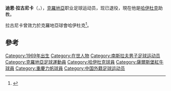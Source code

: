 {{Football player infobox
| playername = 拉古尼卡
| image = 
| fullname = Dean Računica
| height = 
| dateofbirth = {{birth date and age|1969|12|05|df=y}}
| cityofbirth = [[希貝尼克|希貝尼克]]
| countryofbirth = [[南斯拉夫|南斯拉夫]]    
| currentclub =
| clubnumber = 
| position = [[中場|中場]]
| youthyears = 1978–1986
| youthclubs = [[斯本尼克足球俱乐部|希貝尼克]]
| years = 1986–1992<br>1992–1995<br>1995–1997<br>1997–1999<br>1999–2000<br>2000–2001<br>2001<br>2002–2004
| clubs = [[斯本尼克足球俱乐部|希貝尼克]]<br>[[哈伊杜克|哈伊杜克]]<br>[[薩爾茨堡|薩爾茨堡]]<br>[[哈伊杜克|哈伊杜克]]<br>[[特拉維夫夏普爾|特拉維夫夏普爾]]<br>[[里雄萊錫安夏普爾足球會|基爾史莫納夏普爾]]<br>[[重慶力帆|重慶力帆]]<br>[[哈伊杜克|哈伊杜克]]
| caps(goals) = {{0}}83 {{0}}(14)<br>{{0}}67 {{0}}(13)<br>{{0}}15 {{0}}{{0}}(0)<br>{{0}}59 {{0}}(13)<br>{{0}}37 {{0}}{{0}}(2)<br>{{0}}10 {{0}}{{0}}(1)<br>{{0}}17 {{0}}{{0}}(5)<br>{{0}}41 {{0}}{{0}}(8)
| nationalyears = 1992–1994
| nationalteam = [[克羅地亞國家足球隊|克羅地亞]]
| nationalcaps(goals) = {{0}}{{0}}2 {{0}}{{0}}(1)
| pcupdate = 12 December, 2006
| ntupdate = 12 December, 2006
}}
'''迪恩·拉古尼卡'''（{{lang-en|Dean Računica}}，{{bd|1969年|12月5日|}}），[[克羅地亞|克羅地亞]]职业足球运动员，现已退役，現在他是[[哈伊杜克|哈伊杜克]]助教。

拉古尼卡曾效力於克羅地亞球會哈伊杜克<ref>{{cite web|publisher=Hrvatski nogometna liga|title=Statistika: Dean Računica|url=http://www.1hnl.net/igrac.php?id=825|language=hr|accessdate=2009-09-21|deadurl=yes|archiveurl=https://web.archive.org/web/20120307180336/http://www.1hnl.net/igrac.php?id=825|archivedate=2012-03-07}}</ref>。

==參考==
{{reflist}}

{{DEFAULTSORT:Racunica, Dean}}
[[Category:1969年出生|Category:1969年出生]]
[[Category:在世人物|Category:在世人物]]
[[Category:南斯拉夫男子足球运动员|Category:南斯拉夫男子足球运动员]]
[[Category:克羅地亞足球運動員|Category:克羅地亞足球運動員]]
[[Category:哈伊杜克球員|Category:哈伊杜克球員]]
[[Category:薩爾斯堡紅牛球員|Category:薩爾斯堡紅牛球員]]
[[Category:重慶力帆球員|Category:重慶力帆球員]]
[[Category:中国外籍足球运动员|Category:中国外籍足球运动员]]